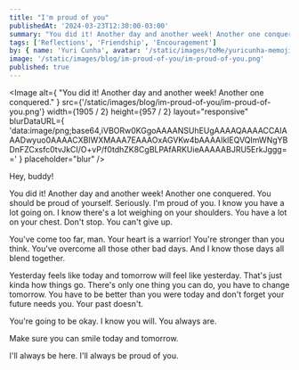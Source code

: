 ```yaml
---
title: "I'm proud of you"
publishedAt: '2024-03-23T12:30:00-03:00'
summary: "You did it! Another day and another week! Another one conquered."
tags: ['Reflections', 'Friendship', 'Encouragement']
by: { name: 'Yuri Cunha', avatar: '/static/images/toMe/yuricunha-memoji.png' }
image: '/static/images/blog/im-proud-of-you/im-proud-of-you.png'
published: true
---
```


<Image
  alt={
    "You did it! Another day and another week! Another one conquered."
  }
  src={'/static/images/blog/im-proud-of-you/im-proud-of-you.png'}
  width={1905 / 2}
  height={957 / 2}
  layout="responsive"
  blurDataURL={
    'data:image/png;base64,iVBORw0KGgoAAAANSUhEUgAAAAQAAAACCAIAAADwyuo0AAAACXBIWXMAAA7EAAAOxAGVKw4bAAAAIklEQVQImWNgYBDnFZCxsfc0tvJkCI/O+vP/f0tdhZK8CgBLPAfARKUieAAAAABJRU5ErkJggg=='
  }
  placeholder="blur"
/>

Hey, buddy!

You did it! Another day and another week! Another one conquered.
You should be proud of yourself. Seriously.
I'm proud of you.
I know you have a lot going on. I know there's a lot weighing on your shoulders. You have a lot on your chest. Don't stop. You can't give up.

You've come too far, man. Your heart is a warrior! You're stronger than you think. You've overcome all those other bad days. And I know those days all blend together.

Yesterday feels like today and tomorrow will feel like yesterday. That's just kinda how things go. There's only one thing you can do, you have to change tomorrow. You have to be better than you were today and don't forget your future needs you. Your past doesn't.

You're going to be okay. I know you will. You always are.

Make sure you can smile today and tomorrow.

I'll always be here. I'll always be proud of you.